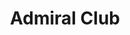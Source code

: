 ---
slug: admiral-club
link: /projects/admiral-club/
category: 'projects'
title: Admiral Club
publicData: Sep 11th 2020
pagesCount: 13
pages: 
    - page:
        - image: ../../assets/images/projects/project-40-admiral-club/admiral-club-0.png
        - title: Главная,
    - page:
        - image: ../../assets/images/projects/project-40-admiral-club/admiral-club-1.png
        - title: Бани,
    - page:
        - image: ../../assets/images/projects/project-40-admiral-club/admiral-club-2.png
        - title: Кухня,
    - page:
        - image: ../../assets/images/projects/project-40-admiral-club/admiral-club-3.png
        - title: Бани single,
    - page:
        - image: ../../assets/images/projects/project-40-admiral-club/admiral-club-4.png
        - title: Впечатления Лето,
    - page:
        - image: ../../assets/images/projects/project-40-admiral-club/admiral-club-5.png
        - title: Впечатления Лето1,
    - page:
        - image: ../../assets/images/projects/project-40-admiral-club/admiral-club-6.png
        - title: Впечатления Зима,
    - page:
        - image: ../../assets/images/projects/project-40-admiral-club/admiral-club-7.png
        - title: Меню,
    - page:
        - image: ../../assets/images/projects/project-40-admiral-club/admiral-club-8.png
        - title: Бронирование номеров,
    - page:
        - image: ../../assets/images/projects/project-40-admiral-club/admiral-club-9.png
        - title: Впечатления Single,
    - page:
        - image: ../../assets/images/projects/project-40-admiral-club/admiral-club-10.png
        - title: Впечатления бронирование,
    - page:
        - image: ../../assets/images/projects/project-40-admiral-club/admiral-club-11.png
        - title: Сертификаты,
    - page:
        - image: ../../assets/images/projects/project-40-admiral-club/admiral-club-12.png
        - title: Прайс лист
    - page:
        - image: ../../assets/images/projects/project-40-admiral-club/admiral-club-13.png
        - title: 13
    - page:
        - image: ../../assets/images/projects/project-40-admiral-club/admiral-club-13.png
        - title: 14
sortIdx: 40
---